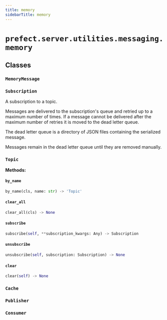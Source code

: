 ```yaml
---
title: memory
sidebarTitle: memory
---
```


# `prefect.server.utilities.messaging.memory`

## Classes

### `MemoryMessage` <sup><a href="https://github.com/prefecthq/prefect/blob/main/src/prefect/server/utilities/messaging/memory.py#L74"><Icon icon="github" size="14" /></a></sup>

### `Subscription` <sup><a href="https://github.com/prefecthq/prefect/blob/main/src/prefect/server/utilities/messaging/memory.py#L80"><Icon icon="github" size="14" /></a></sup>


A subscription to a topic.

Messages are delivered to the subscription's queue and retried up to a
maximum number of times. If a message cannot be delivered after the maximum
number of retries it is moved to the dead letter queue.

The dead letter queue is a directory of JSON files containing the serialized
message.

Messages remain in the dead letter queue until they are removed manually.


### `Topic` <sup><a href="https://github.com/prefecthq/prefect/blob/main/src/prefect/server/utilities/messaging/memory.py#L188"><Icon icon="github" size="14" /></a></sup>

**Methods:**

#### `by_name` <sup><a href="https://github.com/prefecthq/prefect/blob/main/src/prefect/server/utilities/messaging/memory.py#L199"><Icon icon="github" size="14" /></a></sup>

```python
by_name(cls, name: str) -> 'Topic'
```

#### `clear_all` <sup><a href="https://github.com/prefecthq/prefect/blob/main/src/prefect/server/utilities/messaging/memory.py#L208"><Icon icon="github" size="14" /></a></sup>

```python
clear_all(cls) -> None
```

#### `subscribe` <sup><a href="https://github.com/prefecthq/prefect/blob/main/src/prefect/server/utilities/messaging/memory.py#L213"><Icon icon="github" size="14" /></a></sup>

```python
subscribe(self, **subscription_kwargs: Any) -> Subscription
```

#### `unsubscribe` <sup><a href="https://github.com/prefecthq/prefect/blob/main/src/prefect/server/utilities/messaging/memory.py#L218"><Icon icon="github" size="14" /></a></sup>

```python
unsubscribe(self, subscription: Subscription) -> None
```

#### `clear` <sup><a href="https://github.com/prefecthq/prefect/blob/main/src/prefect/server/utilities/messaging/memory.py#L221"><Icon icon="github" size="14" /></a></sup>

```python
clear(self) -> None
```

### `Cache` <sup><a href="https://github.com/prefecthq/prefect/blob/main/src/prefect/server/utilities/messaging/memory.py#L248"><Icon icon="github" size="14" /></a></sup>

### `Publisher` <sup><a href="https://github.com/prefecthq/prefect/blob/main/src/prefect/server/utilities/messaging/memory.py#L293"><Icon icon="github" size="14" /></a></sup>

### `Consumer` <sup><a href="https://github.com/prefecthq/prefect/blob/main/src/prefect/server/utilities/messaging/memory.py#L326"><Icon icon="github" size="14" /></a></sup>
